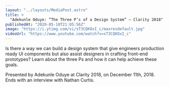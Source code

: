```yaml
---
layout: "../layouts/MediaPost.astro"
title: >
  "Adekunle Oduye: ”The Three P’s of a Design System” — Clarity 2018"
publishedAt: "2020-05-18T21:05:56Z"
image: "https://i.ytimg.com/vi/sT3CQKOxI_c/maxresdefault.jpg"
videoUrl: "https://www.youtube.com/watch?v=sT3CQKOxI_c"
---
```


Is there a way we can build a design system that give engineers production ready UI components but also assist designers in crafting front-end prototypes? Learn about the three Ps and how it can help achieve these goals.

Presented by Adekunle Oduye at Clarity 2018, on December 11th, 2018. Ends with an interview with Nathan Curtis.
